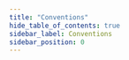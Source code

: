 ```yaml
---
title: "Conventions"
hide_table_of_contents: true
sidebar_label: Conventions
sidebar_position: 0
---
```





<LanguageSwitcher supportedLanguages={supportedLanguages} />

<LanguageContent language="csharp">
   <ConventionsCsharp />
</LanguageContent>

<LanguageContent language="nodejs">
   <ConventionsNodejs />
</LanguageContent>


<!---
### Conventions
- [Querying](../../client-api/configuration/querying)
- [Serialization](../../client-api/configuration/serialization)
- [Load Balancing Client Requests](../../client-api/configuration/load-balance/overview)

### Document Identifiers
- [Working with Document Identifiers](../../client-api/document-identifiers/working-with-document-identifiers)
- [Global ID Generation Conventions](../../client-api/configuration/identifier-generation/global)
- [Type-specific ID Generation Conventions](../../client-api/configuration/identifier-generation/type-specific)

### Document Store
- [What is a Document Store](../../client-api/what-is-a-document-store)


-->